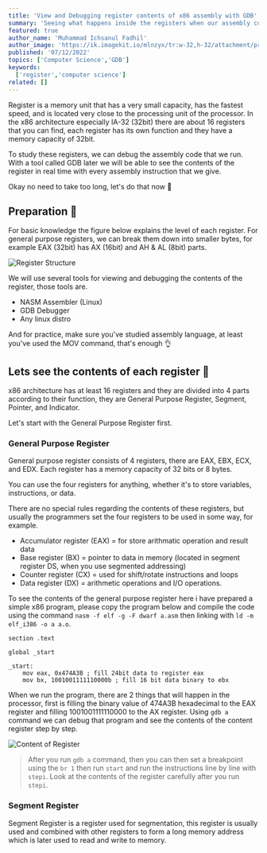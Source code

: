 ```yaml
---
title: 'View and Debugging register contents of x86 assembly with GDB'
summary: 'Seeing what happens inside the registers when our assembly code is executed is a great way to learn about the registers itself.'
featured: true
author_name: 'Muhammad Ichsanul Fadhil'
author_image: 'https://ik.imagekit.io/mlnzyx/tr:w-32,h-32/attachment/profile.webp'
published: '07/12/2022'
topics: ['Computer Science','GDB']
keywords:
  ['register','computer science']
related: []
---
```


Register is a memory unit that has a very small capacity, has the fastest speed, and is located very close to the processing unit of the processor. In the x86 architecture especially IA-32 (32bit) there are about 16 registers that you can find, each register has its own function and they have a memory capacity of 32bit.

To study these registers, we can debug the assembly code that we run. With a tool called GDB later we will be able to see the contents of the register in real time with every assembly instruction that we give.

Okay no need to take too long, let's do that now 🚓

## Preparation 🍳

For basic knowledge the figure below explains the level of each register. For general purpose registers, we can break them down into smaller bytes, for example EAX (32bit) has AX (16bit) and AH & AL (8bit) parts.

![Register Structure](https://ik.imagekit.io/uvma3bkbp/Screenshot_from_2022-07-14_18-06-27_WKZ-c1TfZj.png?ik-sdk-version=javascript-1.4.3&updatedAt=1657796975551 'Commitizen Prompt on terminal')

We will use several tools for viewing and debugging the contents of the register, those tools are.

- NASM Assembler (Linux)
- GDB Debugger
- Any linux distro

And for practice, make sure you've studied assembly language, at least you've used the MOV command, that's enough 👌

## Lets see the contents of each register 🔎

x86 architecture has at least 16 registers and they are divided into 4 parts according to their function, they are General Purpose Register, Segment, Pointer, and Indicator.

Let's start with the General Purpose Register first.

### General Purpose Register

General purpose register consists of 4 registers, there are EAX, EBX, ECX, and EDX. Each register has a memory capacity of 32 bits or 8 bytes.

You can use the four registers for anything, whether it's to store variables, instructions, or data.

There are no special rules regarding the contents of these registers, but usually the programmers set the four registers to be used in some way, for example.

- Accumulator register (EAX) = for store arithmatic operation and result data
- Base register (BX) = pointer to data in memory (located in segment register DS, when you use segmented addressing)
- Counter register (CX) = used for shift/rotate instructions and loops
- Data register (DX) = arithmetic operations and I/O operations.

To see the contents of the general purpose register here i have prepared a simple x86 program, please copy the program below and compile the code using the command `nasm -f elf -g -F dwarf a.asm` then linking with `ld -m elf_i386 -o a a.o`.

```wasm
section .text

global _start

_start:
    mov eax, 0x474A3B ; fill 24bit data to register eax
    mov bx, 1001001111110000b ; fill 16 bit data binary to ebx
```
When we run the program, there are 2 things that will happen in the processor, first is filling the binary value of 474A3B hexadecimal to the EAX register and filling 1001001111110000 to the AX register. Using `gdb a` command we can debug that program and see the contents of the content register step by step.

![Content of Register](https://ik.imagekit.io/uvma3bkbp/Screenshot_from_2022-07-14_19-51-40_PKbsIpSIO.png?ik-sdk-version=javascript-1.4.3&updatedAt=1657854507307 'Content of Register')

> After you run `gdb a` command, then you can then set a breakpoint using the `br 1` then run `start` and run the instructions line by line with `stepi`. Look at the contents of the register carefully after you run `stepi`. 

### Segment Register

Segment Register is a register used for segmentation, this register is usually used and combined with other registers to form a long memory address which is later used to read and write to memory.








